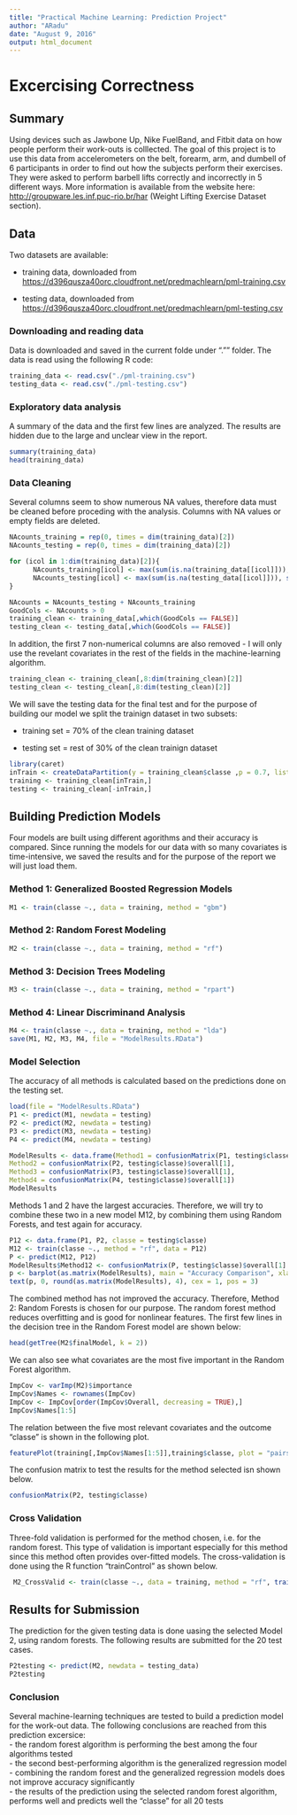 ```yaml
---
title: "Practical Machine Learning: Prediction Project"
author: "ARadu"
date: "August 9, 2016"
output: html_document
---
```


Excercising Correctness 
=======================================

## Summary

Using devices such as Jawbone Up, Nike FuelBand, and Fitbit data on how people perform their work-outs is colllected. The goal of this project is to use this data from accelerometers on the belt, forearm, arm, and dumbell of 6 participants in order to find out how the subjects perform their exercises. They were asked to perform barbell lifts correctly and incorrectly in 5 different ways. More information is available from the website here: <http://groupware.les.inf.puc-rio.br/har> (Weight Lifting Exercise Dataset section). 


## Data
Two datasets are available: 

- training data, downloaded from 
<https://d396qusza40orc.cloudfront.net/predmachlearn/pml-training.csv>   

- testing data, downloaded from  <https://d396qusza40orc.cloudfront.net/predmachlearn/pml-testing.csv>   

### Downloading and reading data
Data is downloaded and saved in the current folde under ".\data"" folder. The data is read using the following R code:
```r
training_data <- read.csv("./pml-training.csv")
testing_data <- read.csv("./pml-testing.csv")
```

### Exploratory data analysis
A summary of the data and the first few lines are analyzed. The results are hidden due to the large and unclear view in the report. 
```r
summary(training_data)
head(training_data)
```

### Data Cleaning
Several columns seem to show numerous NA values, therefore data must be cleaned before proceding with the analysis. Columns with NA values or empty fields are deleted.
```r
NAcounts_training = rep(0, times = dim(training_data)[2])
NAcounts_testing = rep(0, times = dim(training_data)[2])

for (icol in 1:dim(training_data)[2]){
      NAcounts_training[icol] <- max(sum(is.na(training_data[[icol]])), sum(training_data[[icol]]==""), na.rm = TRUE) # NA and empty values in training data
      NAcounts_testing[icol] <- max(sum(is.na(testing_data[[icol]])), sum(testing_data[[icol]]==""), na.rm = TRUE) # NA and empty values in testing data
}

NAcounts = NAcounts_testing + NAcounts_training
GoodCols <- NAcounts > 0
training_clean <- training_data[,which(GoodCols == FALSE)]
testing_clean <- testing_data[,which(GoodCols == FALSE)]
```
In addition, the first 7 non-numerical columns are also removed - I will only use the revelant covariates in the rest of the fields in the machine-learning algorithm.
```r
training_clean <- training_clean[,8:dim(training_clean)[2]]
testing_clean <- testing_clean[,8:dim(testing_clean)[2]]
```
We will save the testing data for the final test and for the purpose of building our model we split the trainign dataset in two subsets:   

- training set = 70% of the clean training dataset   

- testing set = rest of 30% of the clean trainign dataset
```r
library(caret)
inTrain <- createDataPartition(y = training_clean$classe ,p = 0.7, list = FALSE)
training <- training_clean[inTrain,]
testing <- training_clean[-inTrain,]
```

## Building Prediction Models
Four models are built using different agorithms and their accuracy is compared. Since running the models for our data with so many covariates is time-intensive, we saved the results and for the purpose of the report we will just load them. 

### Method 1: Generalized Boosted Regression Models
```r
M1 <- train(classe ~., data = training, method = "gbm")
```

### Method 2: Random Forest Modeling 
```r
M2 <- train(classe ~., data = training, method = "rf")
```

### Method 3: Decision Trees Modeling 
```r
M3 <- train(classe ~., data = training, method = "rpart")
```

### Method 4: Linear Discriminand Analysis
```r
M4 <- train(classe ~., data = training, method = "lda")
save(M1, M2, M3, M4, file = "ModelResults.RData")
```

### Model Selection
The accuracy of all methods is calculated based on the predictions done on the testing set.
```r
load(file = "ModelResults.RData")
P1 <- predict(M1, newdata = testing)
P2 <- predict(M2, newdata = testing)
P3 <- predict(M3, newdata = testing)
P4 <- predict(M4, newdata = testing)

ModelResults <- data.frame(Method1 = confusionMatrix(P1, testing$classe)$overall[1],
Method2 = confusionMatrix(P2, testing$classe)$overall[1],
Method3 = confusionMatrix(P3, testing$classe)$overall[1],
Method4 = confusionMatrix(P4, testing$classe)$overall[1])
ModelResults
```

Methods 1 and 2 have the largest accuracies. Therefore, we will try to combine these two in a new model M12, by combining them using Random Forests, and test again for accuracy.
```r
P12 <- data.frame(P1, P2, classe = testing$classe)
M12 <- train(classe ~., method = "rf", data = P12)
P <- predict(M12, P12)
ModelResults$Method12 <- confusionMatrix(P, testing$classe)$overall[1]
p <- barplot(as.matrix(ModelResults), main = "Accuracy Comparison", xlab = "Method", ylab = "Accuracy", names.arg = c("M1: gbm", "M2: rf", "M3: rpart", "M4: lda", "M12: gbm+rf"))
text(p, 0, round(as.matrix(ModelResults), 4), cex = 1, pos = 3)
```

The combined method has not improved the accuracy. Therefore, Method 2: Random Forests is chosen for our purpose. The random forest method reduces overfitting and is good for nonlinear features. The first few lines in the decision tree in the Random Forest model are shown below: 
```r
head(getTree(M2$finalModel, k = 2))
```

We can also see what covariates are the most five important in the Random Forest algorithm.
```r
ImpCov <- varImp(M2)$importance
ImpCov$Names <- rownames(ImpCov)
ImpCov <- ImpCov[order(ImpCov$Overall, decreasing = TRUE),]
ImpCov$Names[1:5]
```

The relation between the five most relevant covariates and the outcome "classe" is shown in the following plot. 
```r
featurePlot(training[,ImpCov$Names[1:5]],training$classe, plot = "pairs")
```

The confusion matrix to test the results for the method selected isn shown below.
```r
confusionMatrix(P2, testing$classe)
```

### Cross Validation
Three-fold validation is performed for the method chosen, i.e. for the random forest. This type of validation is important especially for this method since this method often provides over-fitted models. The cross-validation is done using the R function "trainControl" as shown below.
```r
 M2_CrossValid <- train(classe ~., data = training, method = "rf", trainControl(method = "cv", number = 3), preProcess = c("center", "scale"))
```

## Results for Submission
The prediction for the given testing data is done uasing the selected Model 2, using random forests. The following results are submitted for the 20 test cases.
```r
P2testing <- predict(M2, newdata = testing_data)
P2testing
```

### Conclusion
Several machine-learning techniques are tested to build a prediction model for the work-out data. The following conclusions are reached from this prediction excersice:   
- the random forest algorithm is performing the best among the four algorithms tested   
- the second best-performing algorithm is the generalized regression model   
- combining the random forest and the generalized regression models does not improve accuracy significantly    
- the results of the prediction using the selected random forest algorithm, performs well and predicts well the "classe" for all 20 tests   

